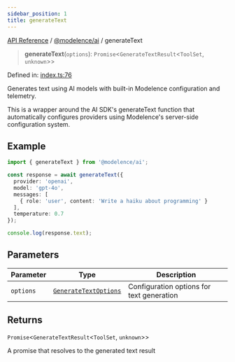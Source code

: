 ```yaml
---
sidebar_position: 1
title: generateText
---
```


[API Reference](/api-reference/@modelence/ai/functions/../../../index) / [@modelence/ai](/api-reference/@modelence/ai/functions/../index) / generateText

> **generateText**(`options`): `Promise`\<`GenerateTextResult`\<`ToolSet`, `unknown`\>\>

Defined in: [index.ts:76](https://github.com/modelence/modelence/blob/b484886cda3a9a6baa25e25d17767ef9efa88f99/packages/ai/src/index.ts#L76)

Generates text using AI models with built-in Modelence configuration and telemetry.

This is a wrapper around the AI SDK's generateText function that automatically
configures providers using Modelence's server-side configuration system.

## Example

```typescript
import { generateText } from '@modelence/ai';

const response = await generateText({
  provider: 'openai',
  model: 'gpt-4o',
  messages: [
    { role: 'user', content: 'Write a haiku about programming' }
  ],
  temperature: 0.7
});

console.log(response.text);
```

## Parameters

| Parameter | Type | Description |
| ------ | ------ | ------ |
| `options` | [`GenerateTextOptions`](/api-reference/@modelence/ai/functions/../interfaces/GenerateTextOptions) | Configuration options for text generation |

## Returns

`Promise`\<`GenerateTextResult`\<`ToolSet`, `unknown`\>\>

A promise that resolves to the generated text result
